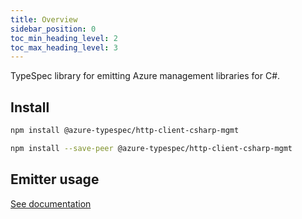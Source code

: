 ```yaml
---
title: Overview
sidebar_position: 0
toc_min_heading_level: 2
toc_max_heading_level: 3
---
```



TypeSpec library for emitting Azure management libraries for C#.

## Install

<Tabs>
<TabItem  label="In a spec" default>

```bash
npm install @azure-typespec/http-client-csharp-mgmt
```

</TabItem>
<TabItem  label="In a library" default>

```bash
npm install --save-peer @azure-typespec/http-client-csharp-mgmt
```

</TabItem>
</Tabs>

## Emitter usage

[See documentation](./emitter.md)
